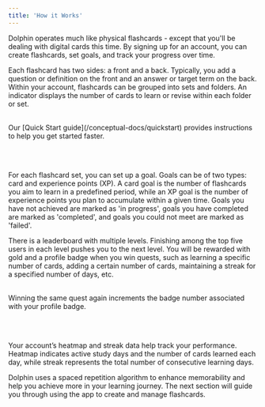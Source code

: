 ```yaml
---
title: 'How it Works'
---
```


Dolphin operates much like physical flashcards - except that you'll be dealing with digital cards this time. By signing up for an account, you can create flashcards, set goals, and track your progress over time.

Each flashcard has two sides: a front and a back. Typically, you add a question or definition on the front and an answer or target term on the back. Within your account, flashcards can be grouped into sets and folders. An indicator displays the number of cards to learn or revise within each folder or set.
<br></br>

<Tip>
    Our [Quick Start guide](/conceptual-docs/quickstart) provides instructions to help you get started faster.
</Tip>

<br></br>

For each flashcard set, you can set up a goal. Goals can be of two types: card and experience points (XP). A card goal is the number of flashcards you aim to learn in a predefined period, while an XP goal is the number of experience points you plan to accumulate within a given time. Goals you have not achieved are marked as 'in progress', goals you have completed are marked as 'completed', and goals you could not meet are marked as 'failed'.

There is a leaderboard with multiple levels. Finishing among the top five users in each level pushes you to the next level. You will be rewarded with gold and a profile badge when you win quests, such as learning a specific number of cards, adding a certain number of cards, maintaining a streak for a specified number of days, etc.
<br></br>

<Info>
    Winning the same quest again increments the badge number associated with your profile badge.
</Info>

<br></br>

Your account’s heatmap and streak data help track your performance. Heatmap indicates active study days and the number of cards learned each day, while streak represents the total number of consecutive learning days.

Dolphin uses a spaced repetition algorithm to enhance memorability and help you achieve more in your learning journey. The next section will guide you through using the app to create and manage flashcards.
